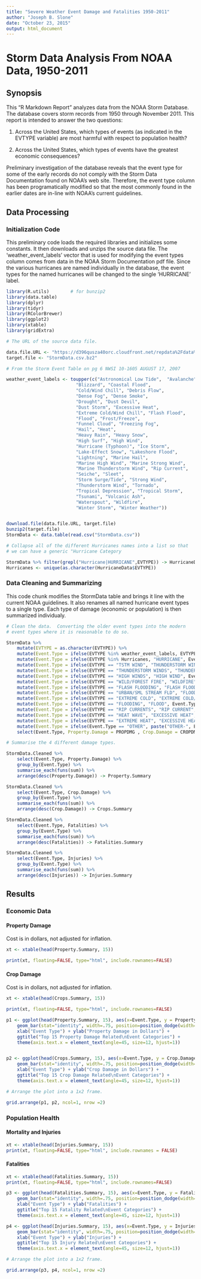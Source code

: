 ```yaml
---
title: "Severe Weather Event Damage and Fatalities 1950-2011"
author: "Joseph B. Slone"
date: "October 23, 2015"
output: html_document
---
```


# Storm Data Analysis From NOAA Data, 1950-2011

## Synopsis

This "R Markdown Report" analyzes data from the NOAA Storm Database.  The database covers storm records from 1950 through November 2011. This report is intended to answer the two questions:

1) Across the United States, which types of events (as indicated in the EVTYPE variable) are most harmful with respect to population health?

2) Across the United States, which types of events have the greatest economic consequences?

Preliminary investigation of the database reveals that the event type for some of the early records do not comply with the Storm Data Documentation found on NOAA's web site.  Therefore, the event type column has been programatically modified so that the most commonly found in the earlier dates are in-line with NOAA's current guidelines.

## Data Processing

### Initialization Code

This preliminary code loads the required libraries and initializes some constants. It then downloads and unzips the source data file.  The 'weather_event_labels' vector that is used for modifying the event types column comes from data in the NOAA Storm Documentation pdf file.  Since the various hurricanes are named individually in the database, the event types for the named hurricanes will be changed to the single 'HURRICANE' label.


```r
library(R.utils)        # for bunzip2
library(data.table)
library(dplyr)
library(tidyr)
library(RColorBrewer)
library(ggplot2)
library(xtable)
library(gridExtra)

# The URL of the source data file.

data.file.URL <- "https://d396qusza40orc.cloudfront.net/repdata%2Fdata%2FStormData.csv.bz2"
target.file <- "StormData.csv.bz2"

# From the Storm Event Table on pg 6 NWSI 10-1605 AUGUST 17, 2007

weather_event_labels <- toupper(c("Astronomical Low Tide",  "Avalanche",
                          "Blizzard", "Coastal Flood",
                          "Cold/Wind Chill", "Debris Flow",
                          "Dense Fog", "Dense Smoke",
                          "Drought", "Dust Devil",
                          "Dust Storm", "Excessive Heat",
                          "Extreme Cold/Wind Chill", "Flash Flood",
                          "Flood", "Frost/Freeze",
                          "Funnel Cloud", "Freezing Fog",
                          "Hail", "Heat",
                          "Heavy Rain", "Heavy Snow",
                          "High Surf", "High Wind",
                          "Hurricane (Typhoon)", "Ice Storm",
                          "Lake-Effect Snow", "Lakeshore Flood",
                          "Lightning", "Marine Hail",
                          "Marine High Wind", "Marine Strong Wind",
                          "Marine Thunderstorm Wind", "Rip Current",
                          "Seiche", "Sleet",
                          "Storm Surge/Tide", "Strong Wind",
                          "Thunderstorm Wind", "Tornado",
                          "Tropical Depression", "Tropical Storm",
                          "Tsunami", "Volcanic Ash",
                          "Waterspout", "Wildfire",
                          "Winter Storm", "Winter Weather"))


download.file(data.file.URL, target.file)
bunzip2(target.file)
StormData <- data.table(read.csv("StormData.csv"))

# Collapse all of the different Hurricanes names into a list so that
# we can have a generic "Hurricane Category

StormData %>% filter(grepl("Hurricane|HURRICANE",EVTYPE)) -> HurricaneData
Hurricanes <- unique(as.character(HurricaneData$EVTYPE))


```



### Data Cleaning and Summarizing

This code chunk modifies the StormData table and brings it line with the current NOAA guidelines.  It also renames all named hurricane event types to a single type.  Each type of damage (economic or population) is then summarized individualy.

```r
# Clean the data.  Converting the older event types into the modern
# event types where it is reasonable to do so.

StormData %>%
    mutate(EVTYPE = as.character(EVTYPE)) %>%
    mutate(Event.Type = ifelse(EVTYPE %in% weather_event_labels, EVTYPE, "OTHER")) %>%
    mutate(Event.Type = ifelse(EVTYPE %in% Hurricanes, "HURRICANE", Event.Type )) %>%
    mutate(Event.Type = ifelse(EVTYPE == "TSTM WIND", "THUNDERSTORM WIND", Event.Type)) %>%
    mutate(Event.Type = ifelse(EVTYPE == "THUNDERSTORM WINDS", "THUNDERSTORM WIND", Event.Type)) %>%
    mutate(Event.Type = ifelse(EVTYPE == "HIGH WINDS", "HIGH WIND", Event.Type)) %>%
    mutate(Event.Type = ifelse(EVTYPE == "WILD/FOREST FIRE", "WILDFIRE", Event.Type)) %>%
    mutate(Event.Type = ifelse(EVTYPE == "FLASH FLOODING", "FLASH FLOOD", Event.Type)) %>%
    mutate(Event.Type = ifelse(EVTYPE == "URBAN/SML STREAM FLD", "FLOOD", Event.Type)) %>%
    mutate(Event.Type = ifelse(EVTYPE == "EXTREME COLD", "EXTREME COLD/WIND CHILL", Event.Type)) %>%
    mutate(Event.Type = ifelse(EVTYPE == "FLOODING", "FLOOD", Event.Type)) %>%
    mutate(Event.Type = ifelse(EVTYPE == "RIP CURRENTS", "RIP CURRENT", Event.Type)) %>%
    mutate(Event.Type = ifelse(EVTYPE == "HEAT WAVE", "EXCESSIVE HEAT", Event.Type)) %>%
    mutate(Event.Type = ifelse(EVTYPE == "EXTREME HEAT", "EXCESSIVE HEAT", Event.Type)) %>%
    mutate(Event.Type = ifelse(Event.Type == "OTHER", paste("OTHER-", EVTYPE), Event.Type)) %>%
    select(Event.Type, Property.Damage = PROPDMG , Crop.Damage = CROPDMG, Fatalities = FATALITIES , Injuries = INJURIES) -> StormData.Cleaned

# Summarise the 4 different damage types.

StormData.Cleaned %>%
    select(Event.Type, Property.Damage) %>%
    group_by(Event.Type) %>%
    summarise_each(funs(sum)) %>%
    arrange(desc(Property.Damage)) -> Property.Summary

StormData.Cleaned %>%
    select(Event.Type, Crop.Damage) %>%
    group_by(Event.Type) %>%
    summarise_each(funs(sum)) %>%
    arrange(desc(Crop.Damage)) -> Crops.Summary

StormData.Cleaned %>%
    select(Event.Type, Fatalities) %>%
    group_by(Event.Type) %>%
    summarise_each(funs(sum)) %>%
    arrange(desc(Fatalities)) -> Fatalities.Summary

StormData.Cleaned %>%
    select(Event.Type, Injuries) %>%
    group_by(Event.Type) %>%
    summarise_each(funs(sum)) %>%
    arrange(desc(Injuries)) -> Injuries.Summary

```

## Results

### Economic Data

#### Property Damage

Cost is in dollars, not adjusted for inflation.

```r

xt <- xtable(head(Property.Summary, 15))

print(xt, floating=FALSE, type="html", include.rownames=FALSE)
```

#### Crop Damage

Cost is in dollars, not adjusted for inflation.

```r

xt <- xtable(head(Crops.Summary, 15))

print(xt, floating=FALSE, type="html", include.rownames=FALSE)
```


```r

p1 <- ggplot(head(Property.Summary, 15), aes(x=Event.Type, y = Property.Damage, fill=Event.Type)) + 
    geom_bar(stat="identity", width=.75, position=position_dodge(width=.8)) +
    xlab("Event Type") + ylab("Property Damage in Dollars") +
    ggtitle("Top 15 Property Damage Related\nEvent Categories") +
    theme(axis.text.x = element_text(angle=45, size=12, hjust=1))


p2 <- ggplot(head(Crops.Summary, 15), aes(x=Event.Type, y = Crop.Damage, fill=Event.Type)) + 
    geom_bar(stat="identity", width=.75, position=position_dodge(width=.8)) +
    xlab("Event Type") + ylab("Crop Damage in Dollars") +
    ggtitle("Top 15 Crop Damage Related\nEvent Categories") +
    theme(axis.text.x = element_text(angle=45, size=12, hjust=1))

# Arrange the plot into a 1x2 frame.

grid.arrange(p1, p2, ncol=1, nrow =2)


```

### Population Health

#### Mortality and Injuries

```r

xt <- xtable(head(Injuries.Summary, 15))
print(xt, floating=FALSE, type="html", include.rownames = FALSE)
```

#### Fatalities
```r

xt <- xtable(head(Fatalities.Summary, 15))
print(xt, floating=FALSE, type="html", include.rownames=FALSE)


```

```r
p3 <- ggplot(head(Fatalities.Summary, 15), aes(x=Event.Type, y = Fatalities, fill=Event.Type)) + 
    geom_bar(stat="identity", width=.75, position=position_dodge(width=.8)) +
    xlab("Event Type") + ylab("Fatalities") +
    ggtitle("Top 15 Fatality Related\nEvent Categories") +
    theme(axis.text.x = element_text(angle=45, size=12, hjust=1))

p4 <- ggplot(head(Injuries.Summary, 15), aes(x=Event.Type, y = Injuries, fill=Event.Type)) + 
    geom_bar(stat="identity", width=.75, position=position_dodge(width=.8)) +
    xlab("Event Type") + ylab("Injuries") +
    ggtitle("Top 15 Injury Related\nEvent Categories") +
    theme(axis.text.x = element_text(angle=45, size=12, hjust=1))

# Arrange the plot into a 1x2 frame.

grid.arrange(p3, p4, ncol=1, nrow =2)


```
